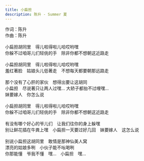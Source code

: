 ```yaml
---
title: 小扁担
description: 陈升 - Summer 夏
---
```


作词：陈升<br />作曲：陈升<br /><br />小扁担胡同里　得儿啦得啦儿哈哎哟嘿<br />你躲不过咱哥儿们轻佻的手　除非你都不想朝这近路走<br /><br />小扁担胡同里　得儿啦得啦儿哈哎哟嘿<br />羞红著脸　姑娘头儿低著走　不想每天都要朝那远路走<br /><br />那个没有了心肝的家伙　想得出要让这胡同<br />小扁担　尽说著只让两人过嘿... 大轿子都抬不过哩嘿...<br />妹要嫁人　你怎么说<br /><br />小扁担胡同里　得儿啦得啦儿哈哎哟嘿<br />你躲不过咱哥儿们轻佻的手　除非你都不想朝这近路走<br /><br />有没有哪个好心的爷儿们　让我们往你的身上躲嘿<br />别让鲜花插在牛粪上嘿　小扁担一天要过好几回　妹要嫁人　这怎么说<br /><br />别说小扁担这胡同里　敢情是那神仙美人窝<br />漂亮的姑娘多咧　小伙子能不吆喝咧<br />你那能懂　爷我不懂　嘿...　小扁担　嘿...